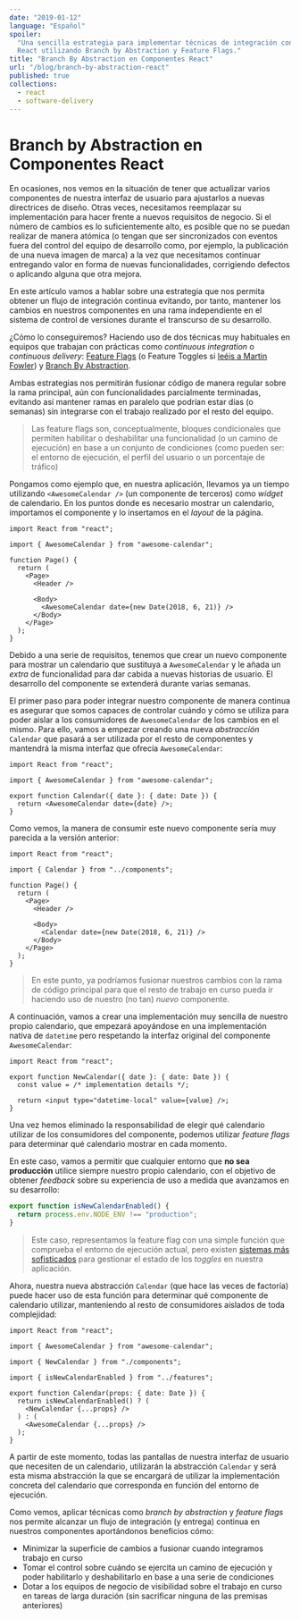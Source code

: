 ```yaml
---
date: "2019-01-12"
language: "Español"
spoiler:
  "Una sencilla estrategia para implementar técnicas de integración continua en
  React utilizando Branch by Abstraction y Feature Flags."
title: "Branch By Abstraction en Componentes React"
url: "/blog/branch-by-abstraction-react"
published: true
collections:
  - react
  - software-delivery
---
```


# Branch by Abstraction en Componentes React

En ocasiones, nos vemos en la situación de tener que actualizar varios
componentes de nuestra interfaz de usuario para ajustarlos a nuevas directrices
de diseño. Otras veces, necesitamos reemplazar su implementación para hacer
frente a nuevos requisitos de negocio. Si el número de cambios es lo
suficientemente alto, es posible que no se puedan realizar de manera atómica (o
tengan que ser sincronizados con eventos fuera del control del equipo de
desarrollo como, por ejemplo, la publicación de una nueva imagen de marca) a la
vez que necesitamos continuar entregando valor en forma de nuevas
funcionalidades, corrigiendo defectos o aplicando alguna que otra mejora.

En este artículo vamos a hablar sobre una estrategia que nos permita obtener un
flujo de integración continua evitando, por tanto, mantener los cambios en
nuestros componentes en una rama independiente en el sistema de control de
versiones durante el transcurso de su desarrollo.

¿Cómo lo conseguiremos? Haciendo uso de dos técnicas muy habituales en equipos
que trabajan con prácticas como _continuous integration_ o _continuous
delivery_: [Feature Flags](http://featureflags.io/) (o Feature Toggles si
[leéis a Martin Fowler](https://martinfowler.com/bliki/FeatureToggle.html)) y
[Branch By Abstraction](https://martinfowler.com/bliki/BranchByAbstraction.html).

Ambas estrategias nos permitirán fusionar código de manera regular sobre la rama
principal, aún con funcionalidades parcialmente terminadas, evitando así
mantener ramas en paralelo que podrían estar días (o semanas) sin integrarse con
el trabajo realizado por el resto del equipo.

> Las feature flags son, conceptualmente, bloques condicionales que permiten
> habilitar o deshabilitar una funcionalidad (o un camino de ejecución) en base
> a un conjunto de condiciones (como pueden ser: el entorno de ejecución, el
> perfil del usuario o un porcentaje de tráfico)

Pongamos como ejemplo que, en nuestra aplicación, llevamos ya un tiempo
utilizando `<AwesomeCalendar />` (un componente de terceros) como _widget_ de
calendario. En los puntos donde es necesario mostrar un calendario, importamos
el componente y lo insertamos en el _layout_ de la página.

```tsx
import React from "react";

import { AwesomeCalendar } from "awesome-calendar";

function Page() {
  return (
    <Page>
      <Header />

      <Body>
        <AwesomeCalendar date={new Date(2018, 6, 21)} />
      </Body>
    </Page>
  );
}
```

Debido a una serie de requisitos, tenemos que crear un nuevo componente para
mostrar un calendario que sustituya a `AwesomeCalendar` y le añada un _extra_ de
funcionalidad para dar cabida a nuevas historias de usuario. El desarrollo del
componente se extenderá durante varias semanas.

El primer paso para poder integrar nuestro componente de manera continua es
asegurar que somos capaces de controlar cuándo y cómo se utiliza para poder
aislar a los consumidores de `AwesomeCalendar` de los cambios en el mismo. Para
ello, vamos a empezar creando una nueva _abstracción_ `Calendar` que pasará a
ser utilizada por el resto de componentes y mantendrá la misma interfaz que
ofrecía `AwesomeCalendar`:

```tsx
import React from "react";

import { AwesomeCalendar } from "awesome-calendar";

export function Calendar({ date }: { date: Date }) {
  return <AwesomeCalendar date={date} />;
}
```

Como vemos, la manera de consumir este nuevo componente sería muy parecida a la
versión anterior:

```tsx
import React from "react";

import { Calendar } from "../components";

function Page() {
  return (
    <Page>
      <Header />

      <Body>
        <Calendar date={new Date(2018, 6, 21)} />
      </Body>
    </Page>
  );
}
```

> En este punto, ya podríamos fusionar nuestros cambios con la rama de código
> principal para que el resto de trabajo en curso pueda ir haciendo uso de
> nuestro (no tan) _nuevo_ componente.

A continuación, vamos a crear una implementación muy sencilla de nuestro propio
calendario, que empezará apoyándose en una implementación nativa de `datetime`
pero respetando la interfaz original del componente `AwesomeCalendar`:

```tsx
import React from "react";

export function NewCalendar({ date }: { date: Date }) {
  const value = /* implementation details */;

  return <input type="datetime-local" value={value} />;
}
```

Una vez hemos eliminado la responsabilidad de elegir qué calendario utilizar de
los consumidores del componente, podemos utilizar _feature flags_ para
determinar qué calendario mostrar en cada momento.

En este caso, vamos a permitir que cualquier entorno que **no sea producción**
utilice siempre nuestro propio calendario, con el objetivo de obtener _feedback_
sobre su experiencia de uso a medida que avanzamos en su desarrollo:

```ts
export function isNewCalendarEnabled() {
  return process.env.NODE_ENV !== "production";
}
```

> Este caso, representamos la feature flag con una simple función que comprueba
> el entorno de ejecución actual, pero existen
> [sistemas más sofisticados](https://github.com/Unleash/unleash) para gestionar
> el estado de los _toggles_ en nuestra aplicación.

Ahora, nuestra nueva abstracción `Calendar` (que hace las veces de factoría)
puede hacer uso de esta función para determinar qué componente de calendario
utilizar, manteniendo al resto de consumidores aislados de toda complejidad:

```tsx
import React from "react";

import { AwesomeCalendar } from "awesome-calendar";

import { NewCalendar } from "./components";

import { isNewCalendarEnabled } from "../features";

export function Calendar(props: { date: Date }) {
  return isNewCalendarEnabled() ? (
    <NewCalendar {...props} />
  ) : (
    <AwesomeCalendar {...props} />
  );
}
```

A partir de este momento, todas las pantallas de nuestra interfaz de usuario que
necesiten de un calendario, utilizarán la abstracción `Calendar` y será esta
misma abstracción la que se encargará de utilizar la implementación concreta del
calendario que corresponda en función del entorno de ejecución.

Como vemos, aplicar técnicas como _branch by abstraction_ y _feature flags_ nos
permite alcanzar un flujo de integración (y entrega) continua en nuestros
componentes aportándonos beneficios cómo:

- Minimizar la superficie de cambios a fusionar cuando integramos trabajo en
  curso
- Tomar el control sobre cuándo se ejercita un camino de ejecución y poder
  habilitarlo y deshabilitarlo en base a una serie de condiciones
- Dotar a los equipos de negocio de visibilidad sobre el trabajo en curso en
  tareas de larga duración (sin sacrificar ninguna de las premisas anteriores)
